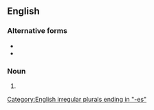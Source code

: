 {{also|aphérèses}}

==English==

===Alternative forms===
* {{l|en|aphaereses}}
* {{l|en|aphæreses}}

===Noun===
{{head|en|noun form}}

# {{plural of|apheresis|lang=en}}

[[Category:English irregular plurals ending in "-es"]]